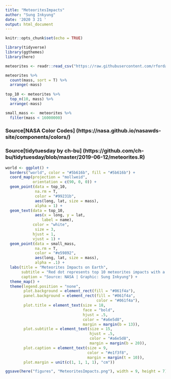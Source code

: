 ```yaml
---
title: "MeteoritesImpacts"
author: "Sung Inkyung"
date: '2020 3 21 '
output: html_document
---
```


```r
knitr::opts_chunk$set(echo = TRUE)
```

```r
library(tidyverse)
library(ggthemes)
library(here)
```


```r
meteorites <- readr::read_csv("https://raw.githubusercontent.com/rfordatascience/tidytuesday/master/data/2019/2019-06-11/meteorites.csv")

```


```r
meteorites %>%
  count(mass, sort = T) %>% 
  arrange(-mass)
 
top_10 <- meteorites %>% 
  top_n(10, mass) %>% 
  arrange(-mass)

small_mass <-  meteorites %>% 
  filter(mass < 16000000)


```
### Source[NASA Color Codes] (https://nasa.github.io/nasawds-site/components/colors/) 
### Source[tidytuesday by ch-bu] (https://github.com/ch-bu/tidytuesday/blob/master/2019-06-12/meteorites.R)

```r
world <- ggplot() +
  borders("world", color = "#5b616b", fill = "#5b616b") +
  coord_map(projection = "mollweid", 
            orientation = c(90, 0, 0)) +
  geom_point(data = top_10, 
             na.rm = T,
             color = "#99231b",
             aes(long, lat, size = mass),
             alpha = 1) +
  geom_text(data = top_10,
             aes(x = long, y = lat,
                label = name), 
            color = "white",
             size = 3,
            hjust = 1,
            vjust = 1) +
  geom_point(data = small_mass, 
             na.rm = T,
             color = "#e59892",
             aes(long, lat, size = mass),
             alpha = .1) +
  labs(title = "Meteorites Impacts on Earth",
       subtitle = "Red dot represents top 10 meteorites impacts with a mass bigger than 16tons.\nHoba is the biggest meteorite ever found on earth. It weighs 60tons and found in 1920.",
       caption = "Source: NASA | Graphic: Sung Inkyung") +
  theme_map() +
  theme(legend.position = "none",
        plot.background = element_rect(fill = "#061f4a"),
        panel.background = element_rect(fill = "#061f4a",
                                        color = "#061f4a"),
        plot.title = element_text(size = 18,
                                  face = "bold",
                                  hjust = .5,
                                  color = "#a6e5d8",
                                  margin = margin(b = 13)),
        plot.subtitle = element_text(size = 15,
                                     hjust = .5,
                                     color = "#a6e5d8",
                                     margin = margin(b = 20)),
        plot.caption = element_text(size = 9,
                                    color = "#e1f3f8",
                                    margin = margin(t = 10)),
        plot.margin = unit(c(1, 1, 1, 1), "cm"))

ggsave(here("figures", "MeteoritesImpacts.png"), width = 9, height = 7)

  
```

